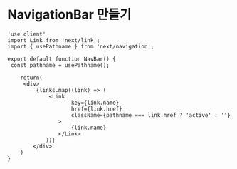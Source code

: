 # NavigationBar 만들기

```tsx
'use client'
import Link from 'next/link';
import { usePathname } from 'next/navigation';

export default function NavBar() {
 const pathname = usePathname();
    
    return(
     <div>
         {links.map((link) => (
             <Link
                    key={link.name}
                    href={link.href}
                    className={pathname === link.href ? 'active' : ''}
                >
                    {link.name}
                </Link>
            ))}
        </div>
    )
}
```

